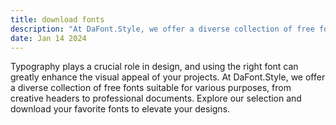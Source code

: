 ```yaml
---
title: download fonts
description: "At DaFont.Style, we offer a diverse collection of free fonts suitable for various purposes, from creative headers to professional documents. Explore our selection and download your favorite fonts to elevate your designs."
date: Jan 14 2024
---
```


Typography plays a crucial role in design, and using the right font can greatly enhance the visual appeal of your projects. At DaFont.Style, we offer a diverse collection of free fonts suitable for various purposes, from creative headers to professional documents. Explore our selection and download your favorite fonts to elevate your designs.

